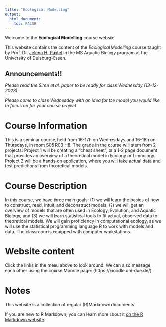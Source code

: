 ```yaml
---
title: "Ecological Modelling"
output: 
  html_document:
    toc: FALSE
---
```


Welcome to the **Ecological Modelling** course website

This website contains the content of the *Ecological Modelling* course taught by Prof. Dr. [Jelena H. Pantel](http://jhpantel.com) in the MS Aquatic Biology program at the University of Duisburg-Essen.

## Announcements!!

*Please read the Siren et al. paper to be ready for class Wednesday (13-12-2023)*

*Please come to class Wednesday with an idea for the model you would like to focus on for your course project*

# Course Information

This is a seminar course, held from 16-17h on Wednesdays and 16-18h on Thursdays, in room S05 R03 H8. The grade in the course will stem from 2 projects. Project 1 will be creating a "cheat sheet", or a 1-2 page document that provides an overview of a theoretical model in Ecology or Limnology. Project 2 will be a hands-on application, where you will take actual data and test predictions from theoretical models.

# Course Description

In this course, we have three main goals: (1) we will learn the basics of how to construct, read, intuit, and deconstruct models, (2) we will get an overview of models that are often used in Ecology, Evolution, and Aquatic Biology, and (3) we will learn statistical tools to fit actual, observed data to theoretical models. We will gain proficiency in computational ecology, as we will use the statistical programming language R to work with models and data. The classroom is equipped with computer workstations.

# Website content

Click the links in the menu above to look around. We can also message each other using the course Moodle page: (https://moodle.uni-due.de/)


# Notes

This website is a collection of regular (R)Markdown documents.

If you are new to R Markdown, you can learn more about it [on the R Markdown website](https://rmarkdown.rstudio.com/). 


